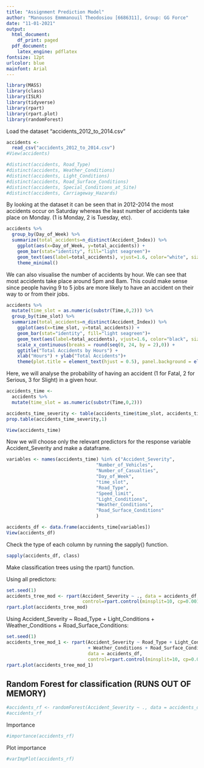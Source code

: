 ```yaml
---
title: "Assignment Prediction Model"
author: "Manousos Emmmanouil Theodosiou [6686311], Group: GG Force"
date: "11-01-2021"
output:
  html_document:
    df_print: paged
  pdf_document:
    latex_engine: pdflatex
fontsize: 12pt
urlcolor: blue
mainfont: Arial
---
```


```r
library(MASS)
library(class)
library(ISLR)
library(tidyverse)
library(rpart)
library(rpart.plot)
library(randomForest)
```

Load the dataset "accidents_2012_to_2014.csv"

```r
accidents <-
  read_csv("accidents_2012_to_2014.csv") 
#View(accidents)

#distinct(accidents, Road_Type)
#distinct(accidents, Weather_Conditions)
#distinct(accidents, Light_Conditions)
#distinct(accidents, Road_Surface_Conditions)
#distinct(accidents, Special_Conditions_at_Site)
#distinct(accidents, Carriageway_Hazards)
```

By looking at the dataset it can be seen that in 2012-2014 the most accidents occur on Saturday whereas the least number of accidents take place on Monday. (1 is Monday, 2 is Tuesday, etc). 
```r
accidents %>% 
  group_by(Day_of_Week) %>% 
  summarize(total_accidents=n_distinct(Accident_Index)) %>%
    ggplot(aes(x=Day_of_Week, y=total_accidents)) +
    geom_bar(stat="identity", fill="light seagreen")+
    geom_text(aes(label=total_accidents), vjust=1.6, color="white", size=3.5)+
    theme_minimal()
```

We can also visualise the number of accidents by hour. We can see that most accidents take place around 5pm and 8am. This could make sense since people having 9 to 5 jobs are more likely to have an accident on their way to or from their jobs. 

```r
accidents %>% 
  mutate(time_slot = as.numeric(substr(Time,0,2))) %>% 
  group_by(time_slot) %>% 
  summarize(total_accidents=n_distinct(Accident_Index)) %>%
    ggplot(aes(x=time_slot, y=total_accidents)) +
    geom_bar(stat="identity", fill="light seagreen")+
    geom_text(aes(label=total_accidents), vjust=1.6, color="black", size=3)+
    scale_x_continuous(breaks = round(seq(0, 24, by = 2),0)) +
    ggtitle("Total Accidents by Hours") +
    xlab("Hours") + ylab("Total Accidents")+
    theme(plot.title = element_text(hjust = 0.5), panel.background = element_blank())
```
Here, we will analyse the probability of having an accident (1 for Fatal, 2 for Serious, 3 for Slight) in a given hour.

```r
accidents_time <- 
  accidents %>% 
  mutate(time_slot = as.numeric(substr(Time,0,2)))

accidents_time_severity <- table(accidents_time$time_slot, accidents_time$Accident_Severity)
prop.table(accidents_time_severity,1)
```

```r
View(accidents_time)
```


Now we will choose only the relevant predictors for the response variable Accident_Severity and make a dataframe.
```r
variables <- names(accidents_time) %in% c("Accident_Severity", 
                                 "Number_of_Vehicles", 
                                 "Number_of_Casualties",
                                 "Day_of_Week",
                                 "time_slot",
                                 "Road_Type",
                                 "Speed_limit",
                                 "Light_Conditions",
                                 "Weather_Conditions",
                                 "Road_Surface_Conditions"
                                 )

accidents_df <- data.frame(accidents_time[variables])
View(accidents_df)
```

Check the type of each column by running the sapply() function.

```r
sapply(accidents_df, class)
```

Make classification trees using the rpart() function.

Using all predictors:
```r
set.seed(1)
accidents_tree_mod <- rpart(Accident_Severity ~ ., data = accidents_df, 
                            control=rpart.control(minsplit=10, cp=0.001))
rpart.plot(accidents_tree_mod)
```

Using Accident_Severity ~ Road_Type + Light_Conditions + Weather_Conditions + Road_Surface_Conditions:

```r
set.seed(1)
accidents_tree_mod_1 <- rpart(Accident_Severity ~ Road_Type + Light_Conditions
                              + Weather_Conditions + Road_Surface_Conditions,
                              data = accidents_df, 
                              control=rpart.control(minsplit=10, cp=0.001))
rpart.plot(accidents_tree_mod_1)
```


## Random Forest for classification (RUNS OUT OF MEMORY)

```r
#accidents_rf <- randomForest(Accident_Severity ~ ., data = accidents_df, importance = TRUE)
#accidents_rf
```

Importance
```r
#importance(accidents_rf)
```

Plot importance
```r
#varImpPlot(accidents_rf)
```



###

```r

```



